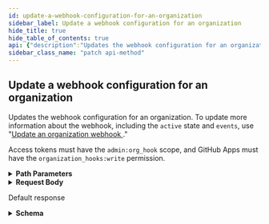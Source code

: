 ```yaml
---
id: update-a-webhook-configuration-for-an-organization
sidebar_label: Update a webhook configuration for an organization
hide_title: true
hide_table_of_contents: true
api: {"description":"Updates the webhook configuration for an organization. To update more information about the webhook, including the `active` state and `events`, use \"[Update an organization webhook ](/rest/reference/orgs#update-an-organization-webhook).\"\n\nAccess tokens must have the `admin:org_hook` scope, and GitHub Apps must have the `organization_hooks:write` permission.","externalDocs":{"description":"API method documentation","url":"https://docs.github.com/rest/reference/orgs#update-a-webhook-configuration-for-an-organization"},"operationId":"orgs/update-webhook-config-for-org","parameters":[{"in":"path","name":"org","required":true,"schema":{"type":"string"}},{"in":"path","name":"hook_id","required":true,"schema":{"type":"integer"}}],"requestBody":{"content":{"application/json":{"schema":{"example":{"content_type":"json","insecure_ssl":"0","secret":"********","url":"https://example.com/webhook"},"properties":{"content_type":{"description":"The media type used to serialize the payloads. Supported values include `json` and `form`. The default is `form`.","example":"\"json\"","type":"string"},"insecure_ssl":{"description":"Determines whether the SSL certificate of the host for `url` will be verified when delivering payloads. Supported values include `0` (verification is performed) and `1` (verification is not performed). The default is `0`. **We strongly recommend not setting this to `1` as you are subject to man-in-the-middle and other attacks.**","example":"\"0\"","type":"string"},"secret":{"description":"If provided, the `secret` will be used as the `key` to generate the HMAC hex digest value for [delivery signature headers](https://docs.github.com/webhooks/event-payloads/#delivery-headers).","example":"\"********\"","type":"string"},"url":{"description":"The URL to which the payloads will be delivered.","example":"https://example.com/webhook","format":"uri","type":"string"}},"type":"object"}}}},"responses":{"200":{"content":{"application/json":{"examples":{"default":{"value":{"content_type":"json","insecure_ssl":"0","secret":"********","url":"https://example.com/webhook"}}},"schema":{"description":"Configuration object of the webhook","properties":{"content_type":{"description":"The media type used to serialize the payloads. Supported values include `json` and `form`. The default is `form`.","example":"\"json\"","type":"string"},"insecure_ssl":{"description":"Determines whether the SSL certificate of the host for `url` will be verified when delivering payloads. Supported values include `0` (verification is performed) and `1` (verification is not performed). The default is `0`. **We strongly recommend not setting this to `1` as you are subject to man-in-the-middle and other attacks.**","example":"\"0\"","type":"string"},"secret":{"description":"If provided, the `secret` will be used as the `key` to generate the HMAC hex digest value for [delivery signature headers](https://docs.github.com/webhooks/event-payloads/#delivery-headers).","example":"\"********\"","type":"string"},"url":{"description":"The URL to which the payloads will be delivered.","example":"https://example.com/webhook","format":"uri","type":"string"}},"title":"Webhook Configuration","type":"object"}}},"description":"Default response"}},"tags":["orgs"],"x-github":{"category":"orgs","enabledForGitHubApps":true,"githubCloudOnly":false,"previews":[],"subcategory":"webhooks"},"method":"patch","path":"/orgs/{org}/hooks/{hook_id}/config","servers":[{"url":"https://api.github.com"}],"jsonRequestBodyExample":{"content_type":"json","insecure_ssl":"0","secret":"********","url":"https://example.com/webhook"},"info":{"contact":{"name":"Support","url":"https://support.github.com/contact"},"description":"GitHub's v3 REST API.","license":{"name":"MIT","url":"https://spdx.org/licenses/MIT"},"termsOfService":"https://docs.github.com/articles/github-terms-of-service","title":"GitHub v3 REST API","version":"1.1.4","x-apisguru-categories":["collaboration","developer_tools"],"x-logo":{"url":"https://twitter.com/github/profile_image?size=original"},"x-origin":[{"format":"openapi","url":"https://raw.githubusercontent.com/github/rest-api-description/main/descriptions/api.github.com/api.github.com.json","version":"3.0"}],"x-providerName":"github.com"},"postman":{"name":"Update a webhook configuration for an organization","description":{"content":"Updates the webhook configuration for an organization. To update more information about the webhook, including the `active` state and `events`, use \"[Update an organization webhook ](/rest/reference/orgs#update-an-organization-webhook).\"\n\nAccess tokens must have the `admin:org_hook` scope, and GitHub Apps must have the `organization_hooks:write` permission.","type":"text/plain"},"url":{"path":["orgs",":org","hooks",":hook_id","config"],"host":["{{baseUrl}}"],"query":[],"variable":[{"disabled":false,"description":{"content":"(Required) ","type":"text/plain"},"type":"any","value":"","key":"org"},{"disabled":false,"description":{"content":"(Required) ","type":"text/plain"},"type":"any","value":"","key":"hook_id"}]},"header":[{"key":"Content-Type","value":"application/json"},{"key":"Accept","value":"application/json"}],"method":"PATCH","body":{"mode":"raw","raw":"\"\"","options":{"raw":{"language":"json"}}}}}
sidebar_class_name: "patch api-method"
---
```



## Update a webhook configuration for an organization



Updates the webhook configuration for an organization. To update more information about the webhook, including the `active` state and `events`, use &quot;[Update an organization webhook ](/rest/reference/orgs#update-an-organization-webhook).&quot;

Access tokens must have the `admin:org_hook` scope, and GitHub Apps must have the `organization_hooks:write` permission.

<details style={{"marginBottom":"1rem"}}><summary style={{}}><strong>Path Parameters</strong></summary><div><ul><ParamsItem className={"paramsItem"} param={{"in":"path","name":"org","required":true,"schema":{"type":"string"}}}></ParamsItem><ParamsItem className={"paramsItem"} param={{"in":"path","name":"hook_id","required":true,"schema":{"type":"integer"}}}></ParamsItem></ul></div></details><details style={{}}><summary style={{"textAlign":"left"}}><strong>Request Body</strong></summary><div style={{"textAlign":"left","marginLeft":"1rem"}}></div><ul style={{"marginLeft":"1rem"}}><SchemaItem collapsible={false} name={"content_type"} required={false} schemaDescription={"The media type used to serialize the payloads. Supported values include `json` and `form`. The default is `form`."} schemaName={"string"} qualifierMessage={undefined}></SchemaItem><SchemaItem collapsible={false} name={"insecure_ssl"} required={false} schemaDescription={"Determines whether the SSL certificate of the host for `url` will be verified when delivering payloads. Supported values include `0` (verification is performed) and `1` (verification is not performed). The default is `0`. **We strongly recommend not setting this to `1` as you are subject to man-in-the-middle and other attacks.**"} schemaName={"string"} qualifierMessage={undefined}></SchemaItem><SchemaItem collapsible={false} name={"secret"} required={false} schemaDescription={"If provided, the `secret` will be used as the `key` to generate the HMAC hex digest value for [delivery signature headers](https://docs.github.com/webhooks/event-payloads/#delivery-headers)."} schemaName={"string"} qualifierMessage={undefined}></SchemaItem><SchemaItem collapsible={false} name={"url"} required={false} schemaDescription={"The URL to which the payloads will be delivered."} schemaName={"uri"} qualifierMessage={undefined}></SchemaItem></ul></details><div><ApiTabs><TabItem label={"200"} value={"200"}><div>

Default response

</div><div><details style={{}}><summary style={{"textAlign":"left"}}><strong>Schema</strong></summary><div style={{"textAlign":"left","marginLeft":"1rem"}}></div><ul style={{"marginLeft":"1rem"}}><SchemaItem collapsible={false} name={"content_type"} required={false} schemaDescription={"The media type used to serialize the payloads. Supported values include `json` and `form`. The default is `form`."} schemaName={"string"} qualifierMessage={undefined}></SchemaItem><SchemaItem collapsible={false} name={"insecure_ssl"} required={false} schemaDescription={"Determines whether the SSL certificate of the host for `url` will be verified when delivering payloads. Supported values include `0` (verification is performed) and `1` (verification is not performed). The default is `0`. **We strongly recommend not setting this to `1` as you are subject to man-in-the-middle and other attacks.**"} schemaName={"string"} qualifierMessage={undefined}></SchemaItem><SchemaItem collapsible={false} name={"secret"} required={false} schemaDescription={"If provided, the `secret` will be used as the `key` to generate the HMAC hex digest value for [delivery signature headers](https://docs.github.com/webhooks/event-payloads/#delivery-headers)."} schemaName={"string"} qualifierMessage={undefined}></SchemaItem><SchemaItem collapsible={false} name={"url"} required={false} schemaDescription={"The URL to which the payloads will be delivered."} schemaName={"uri"} qualifierMessage={undefined}></SchemaItem></ul></details></div></TabItem></ApiTabs></div>
      